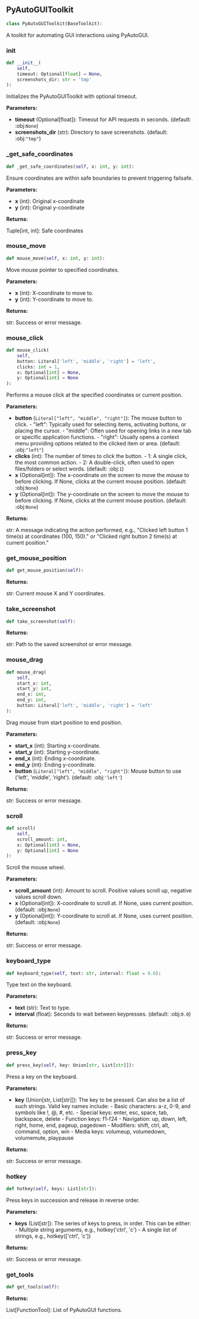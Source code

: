 <a id="camel.toolkits.pyautogui_toolkit"></a>

<a id="camel.toolkits.pyautogui_toolkit.PyAutoGUIToolkit"></a>

## PyAutoGUIToolkit

```python
class PyAutoGUIToolkit(BaseToolkit):
```

A toolkit for automating GUI interactions using PyAutoGUI.

<a id="camel.toolkits.pyautogui_toolkit.PyAutoGUIToolkit.__init__"></a>

### __init__

```python
def __init__(
    self,
    timeout: Optional[float] = None,
    screenshots_dir: str = 'tmp'
):
```

Initializes the PyAutoGUIToolkit with optional timeout.

**Parameters:**

- **timeout** (Optional[float]): Timeout for API requests in seconds. (default: :obj:`None`)
- **screenshots_dir** (str): Directory to save screenshots. (default: :obj:`"tmp"`)

<a id="camel.toolkits.pyautogui_toolkit.PyAutoGUIToolkit._get_safe_coordinates"></a>

### _get_safe_coordinates

```python
def _get_safe_coordinates(self, x: int, y: int):
```

Ensure coordinates are within safe boundaries to prevent triggering
failsafe.

**Parameters:**

- **x** (int): Original x-coordinate
- **y** (int): Original y-coordinate

**Returns:**

  Tuple[int, int]: Safe coordinates

<a id="camel.toolkits.pyautogui_toolkit.PyAutoGUIToolkit.mouse_move"></a>

### mouse_move

```python
def mouse_move(self, x: int, y: int):
```

Move mouse pointer to specified coordinates.

**Parameters:**

- **x** (int): X-coordinate to move to.
- **y** (int): Y-coordinate to move to.

**Returns:**

  str: Success or error message.

<a id="camel.toolkits.pyautogui_toolkit.PyAutoGUIToolkit.mouse_click"></a>

### mouse_click

```python
def mouse_click(
    self,
    button: Literal['left', 'middle', 'right'] = 'left',
    clicks: int = 1,
    x: Optional[int] = None,
    y: Optional[int] = None
):
```

Performs a mouse click at the specified coordinates or current
position.

**Parameters:**

- **button** (`Literal["left", "middle", "right"]`): The mouse button to click. - "left": Typically used for selecting items, activating buttons, or placing the cursor. - "middle": Often used for opening links in a new tab or specific application functions. - "right": Usually opens a context menu providing options related to the clicked item or area. (default: :obj:`"left"`)
- **clicks** (int): The number of times to click the button. - 1: A single click, the most common action. - 2: A double-click, often used to open files/folders or select words. (default: :obj:`1`)
- **x** (Optional[int]): The x-coordinate on the screen to move the mouse to before clicking. If None, clicks at the current mouse position. (default: :obj:`None`)
- **y** (Optional[int]): The y-coordinate on the screen to move the mouse to before clicking. If None, clicks at the current mouse position. (default: :obj:`None`)

**Returns:**

  str: A message indicating the action performed, e.g.,
"Clicked left button 1 time(s) at coordinates (100, 150)."
or "Clicked right button 2 time(s) at current position."

<a id="camel.toolkits.pyautogui_toolkit.PyAutoGUIToolkit.get_mouse_position"></a>

### get_mouse_position

```python
def get_mouse_position(self):
```

**Returns:**

  str: Current mouse X and Y coordinates.

<a id="camel.toolkits.pyautogui_toolkit.PyAutoGUIToolkit.take_screenshot"></a>

### take_screenshot

```python
def take_screenshot(self):
```

**Returns:**

  str: Path to the saved screenshot or error message.

<a id="camel.toolkits.pyautogui_toolkit.PyAutoGUIToolkit.mouse_drag"></a>

### mouse_drag

```python
def mouse_drag(
    self,
    start_x: int,
    start_y: int,
    end_x: int,
    end_y: int,
    button: Literal['left', 'middle', 'right'] = 'left'
):
```

Drag mouse from start position to end position.

**Parameters:**

- **start_x** (int): Starting x-coordinate.
- **start_y** (int): Starting y-coordinate.
- **end_x** (int): Ending x-coordinate.
- **end_y** (int): Ending y-coordinate.
- **button** (`Literal["left", "middle", "right"]`): Mouse button to use ('left', 'middle', 'right'). (default: :obj:`'left'`)

**Returns:**

  str: Success or error message.

<a id="camel.toolkits.pyautogui_toolkit.PyAutoGUIToolkit.scroll"></a>

### scroll

```python
def scroll(
    self,
    scroll_amount: int,
    x: Optional[int] = None,
    y: Optional[int] = None
):
```

Scroll the mouse wheel.

**Parameters:**

- **scroll_amount** (int): Amount to scroll. Positive values scroll up, negative values scroll down.
- **x** (Optional[int]): X-coordinate to scroll at. If None, uses current position. (default: :obj:`None`)
- **y** (Optional[int]): Y-coordinate to scroll at. If None, uses current position. (default: :obj:`None`)

**Returns:**

  str: Success or error message.

<a id="camel.toolkits.pyautogui_toolkit.PyAutoGUIToolkit.keyboard_type"></a>

### keyboard_type

```python
def keyboard_type(self, text: str, interval: float = 0.0):
```

Type text on the keyboard.

**Parameters:**

- **text** (str): Text to type.
- **interval** (float): Seconds to wait between keypresses. (default: :obj:`0.0`)

**Returns:**

  str: Success or error message.

<a id="camel.toolkits.pyautogui_toolkit.PyAutoGUIToolkit.press_key"></a>

### press_key

```python
def press_key(self, key: Union[str, List[str]]):
```

Press a key on the keyboard.

**Parameters:**

- **key** (Union[str, List[str]]): The key to be pressed. Can also be a list of such strings. Valid key names include: - Basic characters: a-z, 0-9, and symbols like !, @, #, etc. - Special keys: enter, esc, space, tab, backspace, delete - Function keys: f1-f24 - Navigation: up, down, left, right, home, end, pageup, pagedown - Modifiers: shift, ctrl, alt, command, option, win - Media keys: volumeup, volumedown, volumemute, playpause

**Returns:**

  str: Success or error message.

<a id="camel.toolkits.pyautogui_toolkit.PyAutoGUIToolkit.hotkey"></a>

### hotkey

```python
def hotkey(self, keys: List[str]):
```

Press keys in succession and release in reverse order.

**Parameters:**

- **keys** (List[str]): The series of keys to press, in order. This can be either: - Multiple string arguments, e.g., hotkey('ctrl', 'c') - A single list of strings, e.g., hotkey(['ctrl', 'c'])

**Returns:**

  str: Success or error message.

<a id="camel.toolkits.pyautogui_toolkit.PyAutoGUIToolkit.get_tools"></a>

### get_tools

```python
def get_tools(self):
```

**Returns:**

  List[FunctionTool]: List of PyAutoGUI functions.
